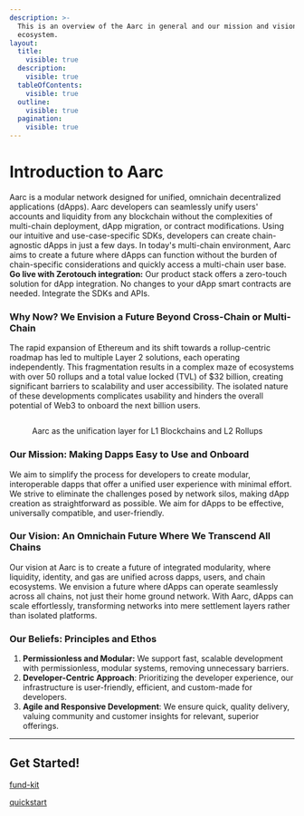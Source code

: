 ```yaml
---
description: >-
  This is an overview of the Aarc in general and our mission and vision for Web3
  ecosystem.
layout:
  title:
    visible: true
  description:
    visible: true
  tableOfContents:
    visible: true
  outline:
    visible: true
  pagination:
    visible: true
---
```


# Introduction to Aarc

Aarc is a modular network designed for unified, omnichain decentralized applications (dApps). Aarc developers can seamlessly unify users' accounts and liquidity from any blockchain without the complexities of multi-chain deployment, dApp migration, or contract modifications. Using our intuitive and use-case-specific SDKs, developers can create chain-agnostic dApps in just a few days. In today's multi-chain environment, Aarc aims to create a future where dApps can function without the burden of chain-specific considerations and quickly access a multi-chain user base. **Go live with Zerotouch integration:**  Our product stack offers a zero-touch solution for dApp integration. No changes to your dApp smart contracts are needed. Integrate the SDKs and APIs.

### Why Now? We Envision a Future Beyond Cross-Chain or Multi-Chain

The rapid expansion of Ethereum and its shift towards a rollup-centric roadmap has led to multiple Layer 2 solutions, each operating independently. This fragmentation results in a complex maze of ecosystems with over 50 rollups and a total value locked (TVL) of $32 billion, creating significant barriers to scalability and user accessibility. The isolated nature of these developments complicates usability and hinders the overall potential of Web3 to onboard the next billion users.

<figure><img src="../.gitbook/assets/65e8298255bb13d1b0e21df2_Frame 42 (1)-p-1080.png" alt/><figcaption><p>Aarc as the unification layer for L1 Blockchains and L2 Rollups</p></figcaption></figure>

### **Our Mission: Making Dapps Easy to Use and Onboard**

We aim to simplify the process for developers to create modular, interoperable dapps that offer a unified user experience with minimal effort. We strive to eliminate the challenges posed by network silos, making dApp creation as straightforward as possible. We aim for dApps to be effective, universally compatible, and user-friendly.

### **Our Vision: An Omnichain Future Where We Transcend All Chains**

Our vision at Aarc is to create a future of integrated modularity, where liquidity, identity, and gas are unified across dapps, users, and chain ecosystems. We envision a future where dApps can operate seamlessly across all chains, not just their home ground network. With Aarc, dApps can scale effortlessly, transforming networks into mere settlement layers rather than isolated platforms.

### Our Beliefs: Principles and Ethos

1. **Permissionless and Modular:** We support fast, scalable development with permissionless, modular systems, removing unnecessary barriers.
2. **Developer-Centric Approach**: Prioritizing the developer experience, our infrastructure is user-friendly, efficient, and custom-made for developers.
3. **Agile and Responsive Development**: We ensure quick, quality delivery, valuing community and customer insights for relevant, superior offerings.

***

## Get Started!

[fund-kit](./getting-started/fund-kit)

[quickstart](developers/quickstart)

